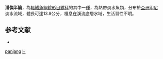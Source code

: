 {{Speciesbox
| taxon = Hemileiocassis panjang
| binomial_authority = [[Ng|Ng]] & [[Lim|Lim]], 2000
| status = NE
| status_system = IUCN3.1
}}
'''潘傑半鮠'''，為[[輻鰭魚綱|輻鰭魚綱]][[鯰形目|鯰形目]][[鱨科|鱨科]]的其中一[[種|種]]，為熱帶淡水魚類，分布於[[亞洲|亞洲]][[印尼|印尼]]淡水流域，體長可達13.9公分，棲息在溪流底層水域，生活習性不明。

==参考文献==
*{{FishBase_species|genus=Hemileiocassis|species=panjang|year=2015|month=4}}

{{Taxonbar}}
[[Category:半鮠屬|panjang]]
[[Category:2000年描述的鱼类|H]]